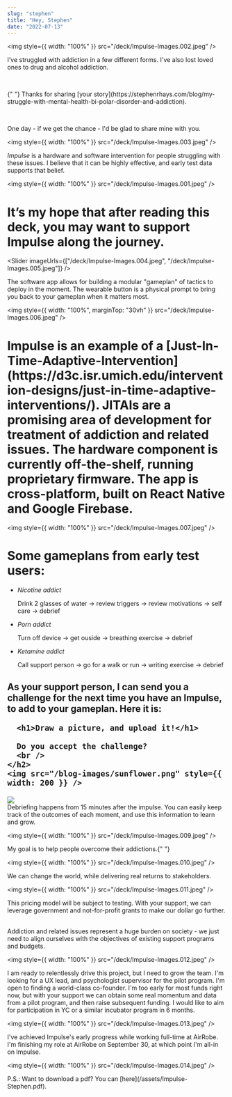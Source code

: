 ```yaml
---
slug: "stephen"
title: "Hey, Stephen"
date: "2022-07-13"
---
```



<img style={{ width: "100%" }} src="/deck/Impulse-Images.002.jpeg" />

<div
  style={{
    width: "100%",
    height: "70vh",
    display: "flex",
    alignItems: "center",
    justifyContent: "center",
  }}
>
  <div>
    <p>
      I’ve struggled with addiction in a few different forms. I've also lost
      loved ones to drug and alcohol addiction.
    </p>
    <br />
    <p>
      {" "}
      Thanks for sharing [your story](https://stephenrhays.com/blog/my-struggle-with-mental-health-bi-polar-disorder-and-addiction).
    </p>
    <br />
    <p>One day - if we get the chance - I'd be glad to share mine with you.</p>
  </div>
</div>

<img style={{ width: "100%" }} src="/deck/Impulse-Images.003.jpeg" />

<div
  style={{
    width: "100%",
    height: "70vh",
    display: "flex",
    alignItems: "center",
    justifyContent: "center",
  }}
>
  <em>Impulse</em> is a hardware and software intervention for people struggling
  with these issues. I believe that it can be highly effective, and early test
  data supports that belief.
</div>

<img style={{ width: "100%" }} src="/deck/Impulse-Images.001.jpeg" />

<div
  style={{
    width: "100%",
    height: "70vh",
    display: "flex",
    alignItems: "center",
    justifyContent: "center",
  }}
>
  <h1>
    It’s my hope that after reading this deck, you may want to support Impulse
    along the journey.
  </h1>
</div>

<Slider
  imageUrls={["/deck/Impulse-Images.004.jpeg", "/deck/Impulse-Images.005.jpeg"]}
/>

<div
  style={{
    width: "100%",
    height: "50vh",
    display: "flex",
    alignItems: "center",
    justifyContent: "center",
    paddingTop: 100,
  }}
>
  The software app allows for building a modular "gameplan" of tactics to deploy
  in the moment. The wearable button is a physical prompt to bring you back to
  your gameplan when it matters most.
</div>

<img
  style={{ width: "100%", marginTop: "30vh" }}
  src="/deck/Impulse-Images.006.jpeg"
/>

<div
  style={{
    width: "100%",
    height: "70vh",
    display: "flex",
    alignItems: "center",
    justifyContent: "center",
  }}
>
  <h1>
    Impulse is an example of a
    [Just-In-Time-Adaptive-Intervention](https://d3c.isr.umich.edu/intervention-designs/just-in-time-adaptive-interventions/).
    JITAIs are a promising area of development for treatment of addiction and
    related issues. The hardware component is currently off-the-shelf, running
    proprietary firmware. The app is cross-platform, built on React Native and
    Google Firebase.
  </h1>
</div>

<img style={{ width: "100%" }} src="/deck/Impulse-Images.007.jpeg" />

<div
  style={{
    width: "100%",
    height: "50vh",
    display: "flex",
    flexDirection: "column",
    alignItems: "center",
    justifyContent: "center",
  }}
>
  <div style={{ display: "flex", paddingTop: 180 }}>
    <h1>Some gameplans from early test users:</h1>
    <ul>
      <li>
        <p>
          <em>Nicotine addict</em>
        </p>
        <p>
          Drink 2 glasses of water -> review triggers -> review motivations ->
          self care -> debrief
        </p>
      </li>
      <li>
        <p>
          <em>Porn addict</em>
        </p>
        <p>Turn off device -> get ouside -> breathing exercise -> debrief</p>
      </li>
      <li>
        <p>
          <em>Ketamine addict</em>
        </p>
        <p>
          Call support person -> go for a walk or run -> writing exercise ->
          debrief
        </p>
      </li>
    </ul>
  </div>
</div>

<div
  style={{
    width: "100%",
    height: "80vh",
    display: "flex",
    flexDirection: "column",
    alignItems: "center",
    justifyContent: "center",
  }}
>
  <div>
    <h2>
      As your support person, I can send you a challenge for the next time you
      have an Impulse, to add to your gameplan. Here it is:

      <h1>Draw a picture, and upload it!</h1>

      Do you accept the challenge?
      <br />
    </h2>
    <img src="/blog-images/sunflower.png" style={{ width: 200 }} />

  </div>
</div>
<img style={{ width: "100%" }} src="/deck/Impulse-Images.008.jpeg" />

<div
  style={{
    width: "100%",
    height: "70vh",
    display: "flex",
    alignItems: "center",
    justifyContent: "center",
  }}
>
  Debriefing happens from 15 minutes after the impulse. You can easily keep
  track of the outcomes of each moment, and use this information to learn and
  grow.
</div>

<img style={{ width: "100%" }} src="/deck/Impulse-Images.009.jpeg" />

<div
  style={{
    width: "100%",
    height: "70vh",
    display: "flex",
    alignItems: "center",
    justifyContent: "center",
    textAlign: "center",
  }}
>
  My goal is to help <MyCountup /> people overcome their addictions.{" "}
</div>

<img style={{ width: "100%" }} src="/deck/Impulse-Images.010.jpeg" />

<div
  style={{
    width: "100%",
    height: "70vh",
    display: "flex",
    alignItems: "center",
    justifyContent: "center",
  }}
>
  We can change the world, while delivering real returns to stakeholders.
</div>

<img style={{ width: "100%" }} src="/deck/Impulse-Images.011.jpeg" />

<div
  style={{
    width: "100%",
    height: "70vh",
    display: "flex",
    alignItems: "center",
    justifyContent: "center",
  }}
>
  <div style={{ flex: 1 }}>
    <p>
      This pricing model will be subject to testing. With your support, we can
      leverage government and not-for-profit grants to make our dollar go
      further.
    </p>
    <p>
      <br /> Addiction and related issues represent a huge burden on society -
      we just need to align ourselves with the objectives of existing support
      programs and budgets.
    </p>
  </div>
</div>

<img style={{ width: "100%" }} src="/deck/Impulse-Images.012.jpeg" />

<div
  style={{
    width: "100%",
    height: "70vh",
    display: "flex",
    alignItems: "center",
    justifyContent: "center",
  }}
>
  I am ready to relentlessly drive this project, but I need to grow the team.
  I'm looking for a UX lead, and psychologist supervisor for the pilot program.
  I'm open to finding a world-class co-founder. I'm too early for most funds
  right now, but with your support we can obtain some real momentum and data
  from a pilot program, and then raise subsequent funding. I would like to aim
  for participation in YC or a similar incubator program in 6 months.
</div>

<img style={{ width: "100%" }} src="/deck/Impulse-Images.013.jpeg" />

<div
  style={{
    width: "100%",
    height: "70vh",
    display: "flex",
    alignItems: "center",
    justifyContent: "center",
  }}
>
  I've achieved Impulse's early progress while working full-time at AirRobe. I'm
  finishing my role at AirRobe on September 30, at which point I'm all-in on
  Impulse.
</div>

<img style={{ width: "100%" }} src="/deck/Impulse-Images.014.jpeg" />

<div
  style={{
    width: "100%",
    height: "70vh",
    display: "flex",
    alignItems: "center",
    justifyContent: "center",
  }}
>
  P.S.: Want to download a pdf? You can [here](/assets/Impulse-Stephen.pdf).
</div>
